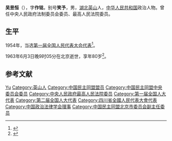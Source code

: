 '''吴昱恒'''（{{bd|1883年||1963年|catIdx=W}}），字'''作铭'''，别号'''笑予'''，男，[[湖北|湖北]][[英山|英山]]人，[[中华人民共和国|中华人民共和国]]政治人物。曾任中央人民政府法制委员会委员、最高人民法院委员。

== 生平 ==
1954年，当选[[第一届全国人民代表大会代表名单|第一届全国人民代表大会代表]]<ref>{{cite book|author=全国人民代表大会常务委员会办公厅|title=中华人民共和国第一届全国人民代表大会代表名单|year=1955年|publisher=全国人民代表大会常务委员会办公厅|url=http://book.ucdrs.superlib.net/views/specific/2929/bookDetail.jsp?dxNumber=000005772167&d=546843D0AE2464CD1C95896344A85614&fenlei=04070402|access-date=2015-01-27|archive-date=2019-01-24|archive-url=https://web.archive.org/web/20190124105450/http://book.ucdrs.superlib.net/views/specific/2929/bookDetail.jsp?dxNumber=000005772167&d=546843D0AE2464CD1C95896344A85614&fenlei=04070402|dead-url=no}}</ref>。

1963年6月3日晚9时05分在北京逝世，享年80岁<ref>{{cite news |title=全国人大代表吴昱恒先生逝世 |work=人民日报 |date=1963年6月5日 |page=第2版}}</ref>。

== 参考文献 ==
{{reflist}}

{{中国政治人物小作品}}
{{Navboxes 
| title  = 吴昱恒在[[中国政治法律学会|中国政治法律学会]]的职务
| list1  =
{{中国政治法律学会第三届理事会}}
}}

{{Authority control}}
{{DEFAULTSORT:Wu吴}}
[[Category:吴姓|Yu]]
[[Category:英山人|Category:英山人]]
[[Category:中国民主同盟盟员|Category:中国民主同盟盟员]]
[[Category:中国民主同盟中央委员会委员|Category:中国民主同盟中央委员会委员]]
[[Category:中央人民政府最高人民法院委员|Category:中央人民政府最高人民法院委员]]
[[Category:第一届全国人大代表|Category:第一届全国人大代表]]
[[Category:第二届全国人大代表|Category:第二届全国人大代表]]
[[Category:四川省全國人民代表大會代表|Category:四川省全國人民代表大會代表]]
[[Category:中国政治法律学会理事|Category:中国政治法律学会理事]]
[[Category:中国民主同盟北京市委员会副主任委员|Category:中国民主同盟北京市委员会副主任委员]]